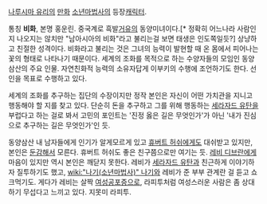 [[나루시마 유리]]의 [[만화]] [[소년마법사]]의 등장[[캐릭터]].

통칭 '''비화''', 본명 홍운린. 중국계로 흑발[[거유]]의 동양미녀이다.[* 정확히 어느나라 사람인지 나오지는 않치만 "남아시아의 비화"라고 불리는걸 보면 태생은 인도쪽일듯?]  상냥하고 친절한 성격이다. 비화라고 불리는 것은 그녀의 능력이 발현할 때 온 몸에서 피어나는 꽃의 형태로 나타나기 때문이다. 세계의 조화를 목적으로 하는 수양자들의 모임인 동양삼산의 주요 인물. 자연친화적 능력의 소유자답게 이부키의 수행에 조언하기도 한다. 선인을 목표로 수행하고 있다. 

세계의 조화를 추구하는 집단의 수장이지만 정작 본인은 자신이 어떤 가치관을 지니고 행동해야 할 지를 찾고 있다. 단순히 돈을 추구하고 그를 위해 행동하는 [[세라자드 유탄]]을 부럽다고 하는 걸로 봐서 고민의 포인트는 '진정 옳은 길은 무엇인가'가 아닌 '내가 진심으로 추구하는 길은 무엇인가'인 듯.

동양삼산 내 남자들에게 인기가 알게모르게 있고 [[휴버트 허쉬]]에게도 대쉬받고 있지만, 본인은 [[둔감]]해서 모른다. 휴버트 허쉬도 좋은 친구쯤으로만 여기는 듯. [[레비 디브란]]에게 마음이 있지만 역시 본인은 깨닫지 못한다. 레비가 [[세라자드 유탄]]과 친근하게 이야기하자 질투하기도 했고, [[wiki:"나기(소년마법사)" 나기]]와 레비가 준 부부 관계란 걸 듣고 쇼크먹기도. 게다가 레비는 살짝 [[여성공포증]]으로, 라피투처럼 여성스러운 사람은 좀 상대하기 무섭다고 느끼고 있다. 지못미 라피투.
